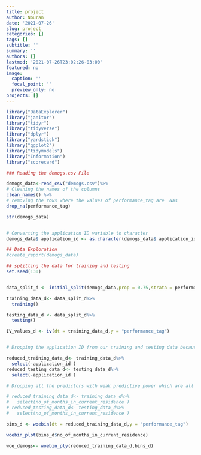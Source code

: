 ```yaml
---
title: project
author: Nouran
date: '2021-07-26'
slug: project
categories: []
tags: []
subtitle: ''
summary: ''
authors: []
lastmod: '2021-07-26T23:02:26-03:00'
featured: no
image:
  caption: ''
  focal_point: ''
  preview_only: no
projects: []
---
```







```r
library("DataExplorer")
library("janitor")
library("tidyr")
library("tidyverse")
library("dplyr")
library("yardstick")
library("ggplot2")
library("tidymodels")
library("Information")
library("scorecard")

```



```r

### Reading the demogs.csv File 

demogs_data<-read_csv("demogs.csv")%>%
# Cleaning the names of the columns
clean_names() %>%
# removing the rows where the values of performance_tag are  Nas
drop_na(performance_tag)

str(demogs_data)


# Converting the application ID variable to character
demogs_data$ application_id <- as.character(demogs_data$ application_id)


```



```r
## Data Exploration 
#create_report(demogs_data)
```



```r

## splitting the data for training and testing
set.seed(130)


data_split_d <- initial_split(demogs_data,prop = 0.75,strata = performance_tag)

training_data_d<- data_split_d%>%
  training()

testing_data_d <- data_split_d%>%
  testing()


```


```r

IV_values_d <- iv(dt = training_data_d,y = "performance_tag")


# Dropping the application ID from our training and testing data because of the pacakge limitation to del with variables of type character.

reduced_training_data_d<- training_data_d%>%
  select(-application_id )
reduced_testing_data_d<- testing_data_d%>%
  select(-application_id )

# Dropping all the predictors with weak predictive power which are all the predictors except the  no_of_months_in_current_residence as it has medium power of prediction

# reduced_training_data_d<- training_data_d%>% 
#   select(no_of_months_in_current_residence )
# reduced_testing_data_d<- testing_data_d%>% 
#   select(no_of_months_in_current_residence )

```




```r

bins_d <- woebin(dt = reduced_training_data_d,y = "performance_tag")

woebin_plot(bins_d$no_of_months_in_current_residence)

```


```r
woe_demogs<- woebin_ply(reduced_training_data_d,bins_d)

```

